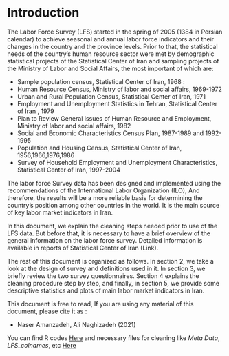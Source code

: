 # Introduction {#intro}

The Labor Force Survey (LFS) started in the spring of 2005 (1384 in Persian calendar) to achieve seasonal and annual labor force indicators and their changes in the country and the province levels. Prior to that, the statistical needs of the country's human resource sector were met by demographic statistical projects of the Statistical Center of Iran and sampling projects of the Ministry of Labor and Social Affairs, the most important of which are:

*   Sample population census, Statistical Center of Iran, 1968 : 
*   Human Resource Census, Ministry of labor and social affairs, 1969-1972
*   Urban and Rural Population Census, Statistical Center of Iran, 1971
*   Employment and Unemployment Statistics in Tehran, Statistical Center of Iran , 1979
*   Plan to Review General issues of Human Resource and Employment, Ministry of labor and social affairs, 1982
*   Social and Economic Characteristics Census Plan, 1987-1989 and 1992-1995
*   Population and Housing Census, Statistical Center of Iran, 1956,1966,1976,1986
*   Survey of Household Employment and Unemployment Characteristics, Statistical Center of Iran, 1997-2004

The labor force Survey data has been designed and implemented using the recommendations of the International Labor Organization (ILO), And therefore, the results will be a more reliable basis for determining the country's position among other countries in the world. It is the main source of key labor market indicators in Iran.

In this document, we explain the cleaning steps needed prior to use of the LFS data. But before that, it is necessary to have a brief overview of the general information on the labor force survey. Detailed information is available in reports of Statistical Center of Iran (Link). 

The rest of this document is organized as follows. In section 2, we take a look at the design of survey and definitions used in it. In section 3, we briefly review the two survey questionnaires. Section 4 explains the cleaning procedure step by step, and finally, in section 5, we provide some descriptive statistics and plots of main labor market indicators in Iran.

This document is free to read, If you are using any material of this document, please cite it as :

* Naser Amanzadeh, Ali Naghizadeh (2021) \textit{“Iran Labor Force Survey: Introduction and Data Cleaning”}

You can find R codes [Here](https://github.com/TeIAS-LFS/Iran-Labor-Force-Survey/tree/master/R%20Codes) and necessary files for cleaning like _Meta Data_, _LFS_colnames_, etc [Here](https://github.com/TeIAS-LFS/Iran-Labor-Force-Survey/tree/master/Files)

